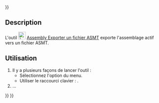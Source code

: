 <languages/>
{{UnfinishedDocu{{#translation:}}}}

{{Docnav/fr
|[[Assembly_CreateBom/fr|Nomenclature]]
|[[Assembly_ToggleGrounded/fr|Bascule du blocage]]
|[[Assembly_Workbench/fr|Atelier Assembly]]
|IconL=Assembly_CreateBom.svg
|IconR=Assembly_ToggleGrounded.svg
|IconC=Workbench_Assembly.svg
}}

{{GuiCommand/fr
|Name=Assembly ExportASMT
|Name/fr=Assembly Exporter un fichier ASMT
|MenuLocation=Assemblage → Exporter un fichier ASMT
|Workbenches=[[Assembly_Workbench/fr|Assembly]]
|Shortcut={{KEY|E}}
|Version=1.0
|SeeAlso=
}}

==Description== 

L'outil [[Image:Assembly_ExportASMT.svg|24px]] [[Assembly_ExportASMT/fr|Assembly Exporter un fichier ASMT]] exporte l'assemblage actif vers un fichier ASMT.

<span id="Usage"></span>
==Utilisation==

# Il y a plusieurs façons de lancer l'outil :
#* Sélectionnez l'option {{MenuCommand|Assemblage → [[Image:Assembly_ExportASMT.svg|16px]] Exporter le fichier ASMT}} du menu.
#* Utiliser le raccourci clavier : {{KEY|E}}.
# ...


{{Docnav/fr
|[[Assembly_CreateBom/fr|Nomenclature]]
|[[Assembly_ToggleGrounded/fr|Bascule du blocage]]
|[[Assembly_Workbench/fr|Atelier Assembly]]
|IconL=Assembly_CreateBom.svg
|IconR=Assembly_ToggleGrounded.svg
|IconC=Workbench_Assembly.svg
}}

{{Assembly_Tools_navi{{#translation:}}}}
{{Userdocnavi{{#translation:}}}}